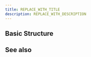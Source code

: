 ```yaml
---
title: REPLACE_WITH_TITLE
description: REPLACE_WITH_DESCRIPTION
---
```


<!--
TEMPLATE TITLE
==============

=== When to use this template:
Lorem Ipsum dolor

=== When not to use this template:
Lorem Ipsum dolor

=== Writing tips:
- Write in the present tense
- Use neutral pronouns (they/them instead of he/she and him/her)
- Be respectful to everyone
- Be aware of the potential for cultural misunderstandings
-->

<!-- Relevant imports: -->


## Basic Structure

## See also

<!--
Snippets
--------

<Reference to="../other-article">
    Relative Link to other article
</Reference>

<Reference to="https://www.example.com">
    Example Website
</Reference>
-->

